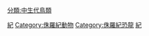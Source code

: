 [[Category:鸟类|紀]]
[[Category:侏羅紀動物|Category:侏羅紀動物]]
[[Category:侏羅紀恐龍|Category:侏羅紀恐龍]]
[[Category:史前鳥類|紀]]
[[分類:中生代鳥類|分類:中生代鳥類]]